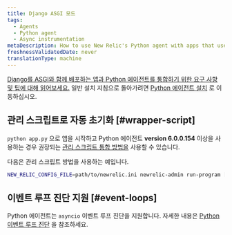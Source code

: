 ```yaml
---
title: Django ASGI 모드
tags:
  - Agents
  - Python agent
  - Async instrumentation
metaDescription: How to use New Relic's Python agent with apps that use Django with ASGI.
freshnessValidatedDate: never
translationType: machine
---
```


[Django를 ASGI와 함께 배포하는 앱과 Python 에이전트를 통합하기 위한 요구 사항 및 팁에 대해 읽어보세요.](https://docs.djangoproject.com/en/3.1/howto/deployment/asgi/) 일반 설치 지침으로 돌아가려면 [Python 에이전트 설치](/docs/agents/python-agent/installation-configuration/python-agent-installation) 로 이동하십시오.

## 관리 스크립트로 자동 초기화 [#wrapper-script]

`python app.py` 으로 앱을 시작하고 Python 에이전트 <DNT>**version 6.0.0.154**</DNT> 이상을 사용하는 경우 권장되는 [관리 스크립트 통합 방법을](/docs/agents/python-agent/installation-configuration/python-agent-installation#integration) 사용할 수 있습니다.

다음은 관리 스크립트 방법을 사용하는 예입니다.

```sh
NEW_RELIC_CONFIG_FILE=path/to/newrelic.ini newrelic-admin run-program [web server] path_to_app
```

## 이벤트 루프 진단 지원 [#event-loops]

Python 에이전트는 `asyncio` 이벤트 루프 진단을 지원합니다. 자세한 내용은 [Python 이벤트 루프 진단](/docs/agents/python-agent/supported-features/python-event-loop-diagnostics) 을 참조하세요.